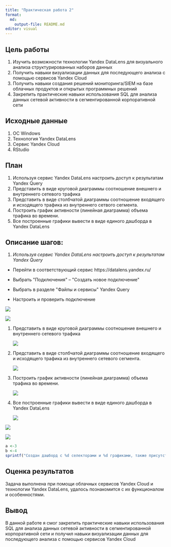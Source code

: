 ```yaml
---
title: "Практическая работа 2"
format:
  md:
    output-file: README.md
editor: visual
---
```


## Цель работы

1.  Изучить возможности технологии Yandex DataLens для визуального анализа структурированных наборов данных
2.  Получить навыки визуализации данных для последующего анализа с помощью сервисов Yandex Cloud
3.  Получить навыки создания решений мониторинга/SIEM на базе облачных продуктов и открытых программных решений
4.  Закрепить практические навыки использования SQL для анализа данных сетевой активности в сегментированной корпоративной сети

## Исходные данные

1.  ОС Windows
2.  Технология Yandex DataLens
3.  Сервис Yandex Cloud
4.  RStudio

## План

1.  Используя сервис Yandex DataLens настроить доступ к
    результатам Yandex Query
2.  Представить в виде круговой диаграммы соотношение внешнего и внутреннего сетевого трафика
3.  Представить в виде столбчатой диаграммы соотношение входящего и исходящего трафика из внутреннего сетвого сегмента.
4.  Построить график активности (линейная диаграмма) объема трафика во времени.
5.  Все построенные графики вывести в виде единого дашборда в Yandex DataLens

## Описание шагов:

1.  *Используя сервис Yandex DataLens настроить доступ к
    результатам Yandex Query*

-   Перейти в соответствующий сервис https://datalens.yandex.ru/

-   Выбрать \"Подключения\" -- \"Создать новое подключение\"

-   Выбрать в разделе \"Файлы и сервисы\" Yandex Query

-   Настроить и проверить подключение

![](foto/1.png)

![](foto/2.png)

1.  Представить в виде круговой диаграммы соотношение внешнего и внутреннего сетевого трафика

    ![](foto/3.png)

2.  Представить в виде столбчатой диаграммы соотношение входящего и исходящего трафика из внутреннего сетевого сегмента.

    ![](foto/4.png)

3.  Построить график активности (линейная диаграмма) объема трафика во времени.

    ![](foto/5.png)

4.  Все построенные графики вывести в виде единого дашборда в Yandex DataLens

    ![](foto/6.png)

![](foto/6.1.png)

![](foto/6.2.png)

```r
a <-3
b <-4
sprintf("Создан дашборд с %d селекторами и %d графиками, также присутствуют ссылки на соцсети", a,b )
```

## Оценка результатов

Задача выполнена при помощи облачных сервисов Yandex Cloud и технологии Yandex DataLens, удалось познакомится с их функционалом и особенностями.

## Вывод

В данной работе я смог закрепить практические навыки использования SQL для анализа данных сетевой активности в сегментированной корпоративной сети и получил навыки визуализации данных для последующего анализа с помощью сервисов Yandex Cloud
